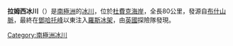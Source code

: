 {{coord|84|24|S|179|20|E|display=title}}

'''拉姆西冰川'''（{{lang-en|Ramsey Glacier}}）是[[南極洲|南極洲]]的[[冰川|冰川]]，位於[[杜費克海岸|杜費克海岸]]，全長80公里，發源自[[布什山脈|布什山脈]]，最終在[[鄧哈托峰|鄧哈托峰]]以東注入[[羅斯冰架|羅斯冰架]]，由[[英國|英國]]探險隊發現。

{{DEFAULTSORT:Ramsey Glacier}}
[[Category:南極洲冰川|Category:南極洲冰川]]


{{DufekCoast-geo-stub}}